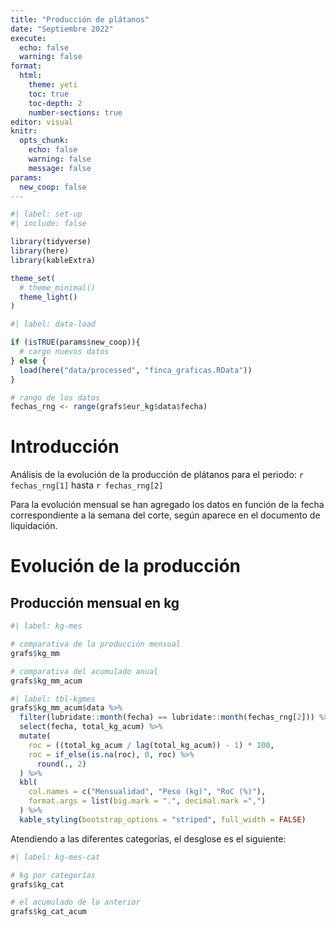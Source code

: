 ```yaml
---
title: "Producción de plátanos"
date: "Septiembre 2022"
execute: 
  echo: false
  warning: false
format: 
  html:
    theme: yeti
    toc: true
    toc-depth: 2
    number-sections: true
editor: visual
knitr: 
  opts_chunk:
    echo: false
    warning: false
    message: false
params:
  new_coop: false
---
```


```r
#| label: set-up
#| include: false

library(tidyverse)
library(here)
library(kableExtra)

theme_set(
  # theme_minimal()
  theme_light()
)

```

```r
#| label: data-load

if (isTRUE(params$new_coop)){
  # cargo nuevos datos
} else {
  load(here("data/processed", "finca_graficas.RData"))
}

# rango de los datos
fechas_rng <- range(grafs$eur_kg$data$fecha)
```

# Introducción

Análisis de la evolución de la producción de plátanos para el periodo: `r fechas_rng[1]` hasta `r fechas_rng[2]`

Para la evolución mensual se han agregado los datos en función de la fecha correspondiente a la semana del corte, según aparece en el documento de liquidación.

# Evolución de la producción

## Producción mensual en kg

```r
#| label: kg-mes

# comparativa de la producción mensual
grafs$kg_mm

# comparativa del acumulado anual
grafs$kg_mm_acum
```

```r
#| label: tbl-kgmes
grafs$kg_mm_acum$data %>% 
  filter(lubridate::month(fecha) == lubridate::month(fechas_rng[2])) %>% 
  select(fecha, total_kg_acum) %>% 
  mutate(
    roc = ((total_kg_acum / lag(total_kg_acum)) - 1) * 100,
    roc = if_else(is.na(roc), 0, roc) %>% 
      round(., 2)
  ) %>% 
  kbl(
    col.names = c("Mensualidad", "Peso (kg)", "RoC (%)"),
    format.args = list(big.mark = ".", decimal.mark =",")
  ) %>% 
  kable_styling(bootstrap_options = "striped", full_width = FALSE)


```

Atendiendo a las diferentes categorías, el desglose es el siguiente:

```r
#| label: kg-mes-cat

# kg por categorías
grafs$kg_cat

# el acumulado de lo anterior
grafs$kg_cat_acum
```
